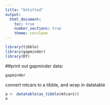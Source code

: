 ---
title: "Untitled"
output:
  html_document:
    toc: true
    number_sections: true
    theme: cerulean
---


```{r , warning = FALSE, echo = T}
library(tibble)
library(gapminder)
library(DT)
```

##print out gapminder data:
```{r}
gapminder
```
<!--aa-->
convert mtcars to a tibble, and wrap in datatable
```{r}
a <- datatable(as_tibble(mtcars))
a
```

